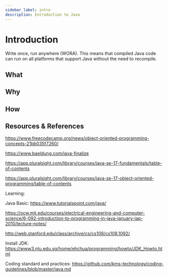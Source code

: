 ```yaml
---
sidebar_label: intro
description: Introduction to Java
---
```


# Introduction

Write once, run anywhere (WORA). This means that compiled Java code can run on all platforms that support Java without the need to recompile.

## What

## Why

## How

## Resources & References

https://www.freecodecamp.org/news/object-oriented-programming-concepts-21bb035f7260/

https://www.baeldung.com/java-finalize

https://app.pluralsight.com/library/courses/java-se-17-fundamentals/table-of-contents

https://app.pluralsight.com/library/courses/java-se-17-object-oriented-programming/table-of-contents


Learning:

Java Basic: https://www.tutorialspoint.com/java/

https://ocw.mit.edu/courses/electrical-engineering-and-computer-science/6-092-introduction-to-programming-in-java-january-iap-2010/lecture-notes/

http://web.stanford.edu/class/archive/cs/cs108/cs108.1092/

Install JDK: https://www3.ntu.edu.sg/home/ehchua/programming/howto/JDK_Howto.html

Coding standard and practices: https://github.com/kms-technology/coding-guidelines/blob/master/java.md
